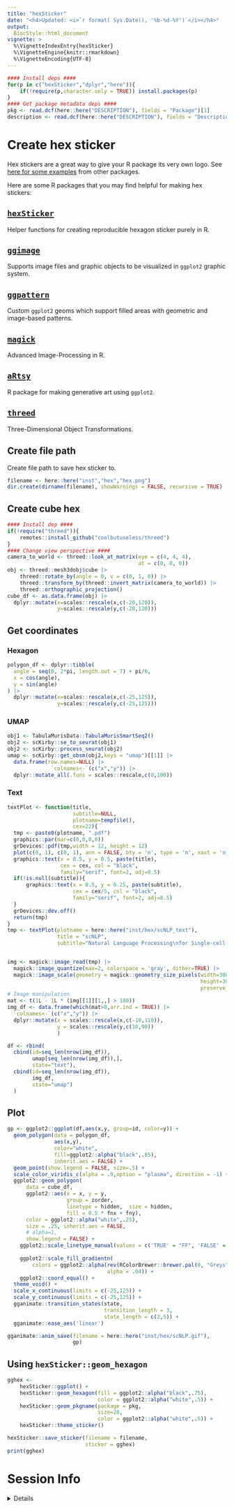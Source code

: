```yaml
---
title: "hexSticker"
date: "<h4>Updated: <i>`r format( Sys.Date(), '%b-%d-%Y')`</i></h4>"
output:
  BiocStyle::html_document
vignette: >
  %\VignetteIndexEntry{hexSticker}
  %\VignetteEngine{knitr::rmarkdown}
  %\VignetteEncoding{UTF-8}
---
```


```r
#### Install deps ####
for(p in c("hexSticker","dplyr","here")){
    if(!require(p,character.only = TRUE)) install.packages(p)     
}
#### Get package metadata deps ####
pkg <- read.dcf(here::here("DESCRIPTION"), fields = "Package")[1]
description <- read.dcf(here::here("DESCRIPTION"), fields = "Description")[1]
```

# Create hex sticker

Hex stickers are a great way to give your R package its very own logo. 
See [here for some examples](http://hexb.in/) from other packages. 

Here are some R packages that you may find helpful for making hex stickers:

## [`hexSticker`](https://github.com/GuangchuangYu/hexSticker)  
Helper functions for creating reproducible hexagon sticker purely in R.

## [`ggimage`](https://github.com/GuangchuangYu/ggimage) 
Supports image files and graphic objects to be visualized in `ggplot2` graphic system.

## [`ggpattern`](https://coolbutuseless.github.io/package/ggpattern/)
Custom `ggplot2` geoms which support filled areas with geometric and image-based patterns.

## [`magick`](https://cran.r-project.org/web/packages/magick/vignettes/intro.html)
Advanced Image-Processing in R.

## [`aRtsy`](https://github.com/koenderks/aRtsy)
R package for making generative art using `ggplot2`.

## [`threed`](https://github.com/coolbutuseless/threed)
Three-Dimensional Object Transformations.

## Create file path

Create file path to save hex sticker to.

```r
filename <- here::here("inst","hex","hex.png")
dir.create(dirname(filename), showWarnings = FALSE, recursive = TRUE)
```


## Create cube hex

```r
#### Install dep ####
if(!require("threed")){
    remotes::install_github("coolbutuseless/threed")
}
#### Change view perspective ####
camera_to_world <- threed::look_at_matrix(eye = c(4, 4, 4), 
                                          at = c(0, 0, 0)) 
obj <- threed::mesh3dobj$cube |>
    threed::rotate_by(angle = 0, v = c(0, 1, 0)) |>
    threed::transform_by(threed::invert_matrix(camera_to_world)) |>
    threed::orthographic_projection()
cube_df <- as.data.frame(obj) |>
  dplyr::mutate(x=scales::rescale(x,c(-20,120)),
                y=scales::rescale(y,c(-20,120)))  

```

## Get coordinates

### Hexagon

```r
polygon_df <- dplyr::tibble(
  angle = seq(0, 2*pi, length.out = 7) + pi/6,
  x = cos(angle),
  y = sin(angle)
) |>
  dplyr::mutate(x=scales::rescale(x,c(-25,125)),
                y=scales::rescale(y,c(-25,125))) 
```


### UMAP

```r
obj1 <- TabulaMurisData::TabulaMurisSmartSeq2()
obj2 <- scKirby::se_to_seurat(obj1)
obj2 <- scKirby::process_seurat(obj2)
umap <- scKirby::get_obsm(obj2,keys = "umap")[[1]] |>
  data.frame(row.names=NULL) |>
              `colnames<-`(c("x","y")) |>
  dplyr::mutate_all(.funs = scales::rescale,c(0,100))

```

### Text 

```r
textPlot <- function(title,
                     subtitle=NULL,
                     plotname=tempfile(),
                     cex=22){
  tmp <- paste0(plotname, ".pdf")
  graphics::par(mar=c(0,0,0,0))
  grDevices::pdf(tmp,width = 12, height = 12)
  plot(c(0, 1), c(0, 1), ann = FALSE, bty = 'n', type = 'n', xaxt = 'n', yaxt = 'n')
  graphics::text(x = 0.5, y = 0.5, paste(title), 
                 cex = cex, col = "black",
                 family="serif", font=2, adj=0.5)
  if(!is.null(subtitle)){
      graphics::text(x = 0.5, y = 0.25, paste(subtitle), 
                     cex = cex/5, col = "black",
                     family="serif", font=2, adj=0.5) 
  }
  grDevices::dev.off()
  return(tmp)
}
tmp <- textPlot(plotname = here::here("inst/hex/scNLP_text"),
                title = "scNLP",
                subtitle="Natural Language Processing\nfor Single-cell Omics") 


img <- magick::image_read(tmp) |>
  magick::image_quantize(max=2, colorspace = 'gray', dither=TRUE) |>
  magick::image_scale(geometry = magick::geometry_size_pixels(width=300, 
                                                              height=300, 
                                                              preserve_aspect=TRUE)) |> magick::image_rotate(degrees = 90)
# Image manipulation
mat <- t(1L - 1L * (img[[1]][1,,] > 180))
img_df <- data.frame(which(mat>0,arr.ind = TRUE)) |>
  `colnames<-`(c("x","y")) |>
  dplyr::mutate(x = scales::rescale(x,c(-10,110)),
                y = scales::rescale(y,c(10,90))
                )

df <- rbind(
  cbind(id=seq_len(nrow(img_df)),
        umap[seq_len(nrow(img_df)),],
        state="text"),
  cbind(id=seq_len(nrow(img_df)),
        img_df,
        state="umap")
  )
```

## Plot

```r
gp <- ggplot2::ggplot(df,aes(x,y, group=id, color=y)) +
  geom_polygon(data = polygon_df,
               aes(x,y),
               color="white", 
               fill=ggplot2::alpha("black",.85),
               inherit.aes = FALSE) +
  geom_point(show.legend = FALSE, size=.5) +
  scale_color_viridis_c(alpha = .9,option = "plasma", direction = -1) +
  ggplot2::geom_polygon(
      data = cube_df,
      ggplot2::aes(x = x, y = y, 
                   group = zorder, 
                   linetype = hidden,  size = hidden,
                   fill = 0.5 * fnx + fny), 
      color = ggplot2::alpha("white",.25),
      size = .25, inherit.aes = FALSE,
      # alpha=1,
      show.legend = FALSE) +
    ggplot2::scale_linetype_manual(values = c('TRUE' = "FF", 'FALSE' = 'solid')) +
    
    ggplot2::scale_fill_gradientn(
        colors = ggplot2::alpha(rev(RColorBrewer::brewer.pal(9, "Greys")), 
                                alpha = .04)) +  
    ggplot2::coord_equal() +  
  theme_void() +
  scale_x_continuous(limits = c(-25,125)) +
  scale_y_continuous(limits = c(-25,125)) +
  gganimate::transition_states(state,
                               transition_length = 3, 
                               state_length = c(2,5)) +
  gganimate::ease_aes('linear') 

gganimate::anim_save(filename = here::here("inst/hex/scNLP.gif"),
                     gp)
```


## Using `hexSticker::geom_hexagon`

```r
gghex <- 
    hexSticker::ggplot() +
    hexSticker::geom_hexagon(fill = ggplot2::alpha("black",.75), 
                             color = ggplot2::alpha("white",.5)) +
    hexSticker::geom_pkgname(package = pkg, 
                             size=20, 
                             color = ggplot2::alpha("white",.5)) +
    hexSticker::theme_sticker()  

hexSticker::save_sticker(filename = filename,
                         sticker = gghex)
print(gghex)
```


# Session Info 

<details> 

```r
utils::sessionInfo()
```

</details>  
